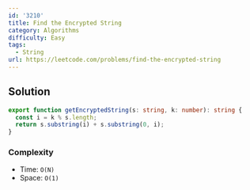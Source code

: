 ```yaml
---
id: '3210'
title: Find the Encrypted String
category: Algorithms
difficulty: Easy
tags:
  - String
url: https://leetcode.com/problems/find-the-encrypted-string
---
```


## Solution

```typescript filename="solution.ts" copy
export function getEncryptedString(s: string, k: number): string {
  const i = k % s.length;
  return s.substring(i) + s.substring(0, i);
}
```

### Complexity

- Time: `O(N)`
- Space: `O(1)`
